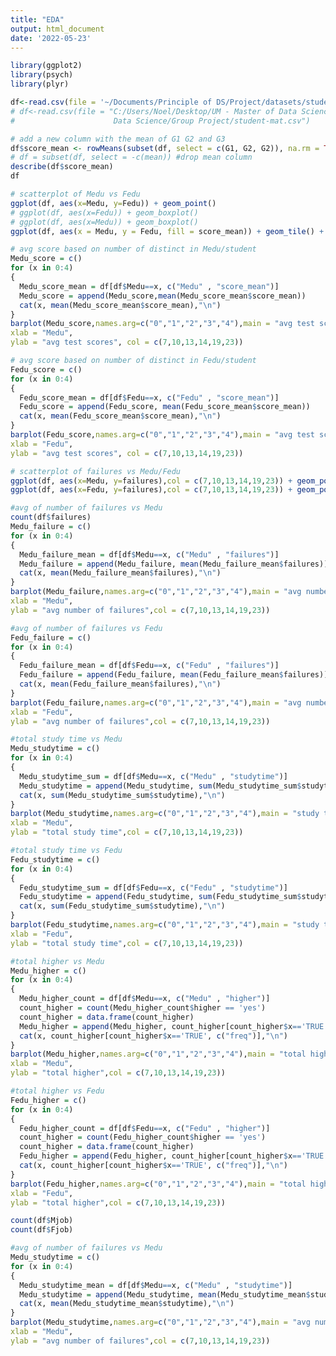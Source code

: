 ```yaml
---
title: "EDA"
output: html_document
date: '2022-05-23'
---
```


```r
library(ggplot2)
library(psych)
library(plyr)

df<-read.csv(file = '~/Documents/Principle of DS/Project/datasets/student-mat.csv')
# df<-read.csv(file = "C:/Users/Noel/Desktop/UM - Master of Data Science/WQD7001 - Principles of 
#                      Data Science/Group Project/student-mat.csv")

# add a new column with the mean of G1 G2 and G3
df$score_mean <- rowMeans(subset(df, select = c(G1, G2, G2)), na.rm = TRUE)
# df = subset(df, select = -c(mean)) #drop mean column
describe(df$score_mean)
df
```

```r
# scatterplot of Medu vs Fedu
ggplot(df, aes(x=Medu, y=Fedu)) + geom_point()
# ggplot(df, aes(x=Fedu)) + geom_boxplot()
# ggplot(df, aes(x=Medu)) + geom_boxplot()
ggplot(df, aes(x = Medu, y = Fedu, fill = score_mean)) + geom_tile() + geom_text(aes(label = round(score_mean, digits = 0)), color = "white", size = 5)
```

```r
# avg score based on number of distinct in Medu/student 
Medu_score = c()
for (x in 0:4)
{
  Medu_score_mean = df[df$Medu==x, c("Medu" , "score_mean")]
  Medu_score = append(Medu_score,mean(Medu_score_mean$score_mean))
  cat(x, mean(Medu_score_mean$score_mean),"\n")
}
barplot(Medu_score,names.arg=c("0","1","2","3","4"),main = "avg test scores vs Medu",
xlab = "Medu",
ylab = "avg test scores", col = c(7,10,13,14,19,23))
```

```r
# avg score based on number of distinct in Fedu/student 
Fedu_score = c()
for (x in 0:4)
{
  Fedu_score_mean = df[df$Fedu==x, c("Fedu" , "score_mean")]
  Fedu_score = append(Fedu_score, mean(Fedu_score_mean$score_mean))
  cat(x, mean(Fedu_score_mean$score_mean),"\n")
}
barplot(Fedu_score,names.arg=c("0","1","2","3","4"),main = "avg test scores vs Fedu",
xlab = "Fedu",
ylab = "avg test scores", col = c(7,10,13,14,19,23))
```

```r
# scatterplot of failures vs Medu/Fedu
ggplot(df, aes(x=Medu, y=failures),col = c(7,10,13,14,19,23)) + geom_point()
ggplot(df, aes(x=Fedu, y=failures),col = c(7,10,13,14,19,23)) + geom_point()
```


```r
#avg of number of failures vs Medu
count(df$failures)
Medu_failure = c()
for (x in 0:4)
{
  Medu_failure_mean = df[df$Medu==x, c("Medu" , "failures")]
  Medu_failure = append(Medu_failure, mean(Medu_failure_mean$failures))
  cat(x, mean(Medu_failure_mean$failures),"\n")
}
barplot(Medu_failure,names.arg=c("0","1","2","3","4"),main = "avg number of failures vs Medu",
xlab = "Medu",
ylab = "avg number of failures",col = c(7,10,13,14,19,23))
```

```r
#avg of number of failures vs Fedu
Fedu_failure = c()
for (x in 0:4)
{
  Fedu_failure_mean = df[df$Fedu==x, c("Fedu" , "failures")]
  Fedu_failure = append(Fedu_failure, mean(Fedu_failure_mean$failures))
  cat(x, mean(Fedu_failure_mean$failures),"\n")
}
barplot(Fedu_failure,names.arg=c("0","1","2","3","4"),main = "avg number of failures vs Fedu",
xlab = "Fedu",
ylab = "avg number of failures",col = c(7,10,13,14,19,23))
```

```r
#total study time vs Medu
Medu_studytime = c()
for (x in 0:4)
{
  Medu_studytime_sum = df[df$Medu==x, c("Medu" , "studytime")]
  Medu_studytime = append(Medu_studytime, sum(Medu_studytime_sum$studytime))
  cat(x, sum(Medu_studytime_sum$studytime),"\n")
}
barplot(Medu_studytime,names.arg=c("0","1","2","3","4"),main = "study time vs Medu",
xlab = "Medu",
ylab = "total study time",col = c(7,10,13,14,19,23))
```


```r
#total study time vs Fedu
Fedu_studytime = c()
for (x in 0:4)
{
  Fedu_studytime_sum = df[df$Fedu==x, c("Fedu" , "studytime")]
  Fedu_studytime = append(Fedu_studytime, sum(Fedu_studytime_sum$studytime))
  cat(x, sum(Fedu_studytime_sum$studytime),"\n")
}
barplot(Fedu_studytime,names.arg=c("0","1","2","3","4"),main = "study time vs Fedu",
xlab = "Fedu",
ylab = "total study time",col = c(7,10,13,14,19,23))
```

```r
#total higher vs Medu
Medu_higher = c()
for (x in 0:4)
{
  Medu_higher_count = df[df$Medu==x, c("Medu" , "higher")]
  count_higher = count(Medu_higher_count$higher == 'yes')
  count_higher = data.frame(count_higher)
  Medu_higher = append(Medu_higher, count_higher[count_higher$x=='TRUE', c("freq")])
  cat(x, count_higher[count_higher$x=='TRUE', c("freq")],"\n")
}
barplot(Medu_higher,names.arg=c("0","1","2","3","4"),main = "total higher vs Medu",
xlab = "Medu",
ylab = "total higher",col = c(7,10,13,14,19,23))
```


```r
#total higher vs Fedu
Fedu_higher = c()
for (x in 0:4)
{
  Fedu_higher_count = df[df$Fedu==x, c("Fedu" , "higher")]
  count_higher = count(Fedu_higher_count$higher == 'yes')
  count_higher = data.frame(count_higher)
  Fedu_higher = append(Fedu_higher, count_higher[count_higher$x=='TRUE', c("freq")])
  cat(x, count_higher[count_higher$x=='TRUE', c("freq")],"\n")
}
barplot(Fedu_higher,names.arg=c("0","1","2","3","4"),main = "total higher vs Fedu",
xlab = "Fedu",
ylab = "total higher",col = c(7,10,13,14,19,23))
```

```r
count(df$Mjob)
count(df$Fjob)
```

```r
#avg of number of failures vs Medu
Medu_studytime = c()
for (x in 0:4)
{
  Medu_studytime_mean = df[df$Medu==x, c("Medu" , "studytime")]
  Medu_studytime = append(Medu_studytime, mean(Medu_studytime_mean$studytime))
  cat(x, mean(Medu_studytime_mean$studytime),"\n")
}
barplot(Medu_studytime,names.arg=c("0","1","2","3","4"),main = "avg number of failures vs Medu",
xlab = "Medu",
ylab = "avg number of failures",col = c(7,10,13,14,19,23))
```

